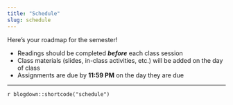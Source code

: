 ```yaml
---
title: "Schedule"
slug: schedule
---
```


Here's your roadmap for the semester!

- <i class="fas fa-book-reader"></i> Readings should be completed ***before*** each class session
- <i class="fas fa-chalkboard-teacher"></i> Class materials (slides, in-class activities, etc.) will be added on the day of class
- <i class="fas fa-laptop-code"></i> Assignments are due by **11:59 PM** on the day they are due

---

`r blogdown::shortcode("schedule")`

